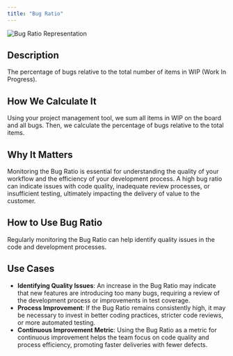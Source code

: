 ```yaml
---
title: "Bug Ratio"
---
```


![Bug Ratio Representation](https://kodus.io/wp-content/uploads/2024/03/bugratio.png)

## Description

The percentage of bugs relative to the total number of items in WIP (Work In Progress).

## How We Calculate It

Using your project management tool, we sum all items in WIP on the board and all bugs. Then, we calculate the percentage of bugs relative to the total items.

## Why It Matters

Monitoring the Bug Ratio is essential for understanding the quality of your workflow and the efficiency of your development process. A high bug ratio can indicate issues with code quality, inadequate review processes, or insufficient testing, ultimately impacting the delivery of value to the customer.

## How to Use Bug Ratio

Regularly monitoring the Bug Ratio can help identify quality issues in the code and development processes.

## Use Cases

- **Identifying Quality Issues**: An increase in the Bug Ratio may indicate that new features are introducing too many bugs, requiring a review of the development process or improvements in test coverage.
- **Process Improvement**: If the Bug Ratio remains consistently high, it may be necessary to invest in better coding practices, stricter code reviews, or more automated testing.
- **Continuous Improvement Metric**: Using the Bug Ratio as a metric for continuous improvement helps the team focus on code quality and process efficiency, promoting faster deliveries with fewer defects.
